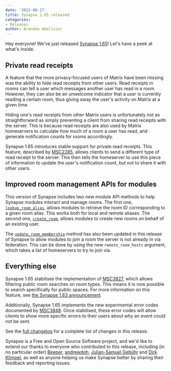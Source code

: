 ```yaml
---
date: '2022-08-17'
title: Synapse 1.65 released
categories:
- Releases
author: Brendan Abolivier
---
```


Hey everyone! We've just released [Synapse
1.65](https://github.com/matrix-org/synapse/releases/tag/v1.65.0)! Let's have a
peek at what's inside.

## Private read receipts

A feature that the more privacy-focused users of Matrix have been missing was
the ability to hide read receipts from other users. Read receipts in rooms can
tell a user which messages another user has read in a room. However, they can
also be an unwelcome indicator that a user is currently reading a certain room,
thus giving away the user's activity on Matrix at a given time.

Hiding one's read receipts from other Matrix users is unfortunately not as
straightforward as simply preventing a client from sharing read receipts with
the server. This is because read receipts are also used by Matrix homeservers to
calculate how much of a room a user has read, and generate notification counts
for rooms accordingly.

Synapse 1.65 introduces stable support for private read receipts. This feature,
described by
[MSC2285](https://github.com/matrix-org/matrix-spec-proposals/pull/2285), allows
clients to send a different type of read receipt to the server. This then tells
the homeserver to use this piece of information to update the user's
notification count, but not to share it with other users.

## Improved room management APIs for modules

This version of Synapse includes two new module API methods to help Synapse
modules interact and manage rooms. The first one,
[`lookup_room_alias`](https://github.com/matrix-org/synapse/blob/v1.65.0/synapse/module_api/__init__.py#L1455-L1477),
allows modules to retrieve the room ID corresponding to a given room alias. This
works both for local and remote aliases. The second one,
[`create_room`](https://github.com/matrix-org/synapse/blob/v1.65.0/synapse/module_api/__init__.py#L1479-L1528),
allows modules to create new rooms on behalf of an existing user.

The
[`update_room_membership`](https://github.com/matrix-org/synapse/blob/v1.65.0/synapse/module_api/__init__.py#L925-L1017)
method has also been updated in this release of Synapse to allow modules to join
a room the server is not already in via federation. This can be done by using
the new `remote_room_hosts` argument, which takes a list of homeservers to try
to join via.

## Everything else

Synapse 1.65 stabilises the implementation of
[MSC3827](https://github.com/matrix-org/matrix-spec-proposals/pull/3827), which
allows filtering public room searches on room types. This means it is now
possible to search specifically for public spaces. For more information on this
feature, see [the Synapse 1.63
announcement](https://matrix.org/blog/2022/07/20/synapse-1-63-released).

Additionally, Synapse 1.65 implements the new experimental error codes
documented by
[MSC3848](https://github.com/matrix-org/matrix-spec-proposals/pull/3827). Once
stabilised, these error codes will allow clients to show more specific errors to
their users about why an event could not be sent.

See the [full
changelog](https://github.com/matrix-org/synapse/releases/tag/v1.65.0) for a
complete list of changes in this release.

Synapse is a Free and Open Source Software project, and we'd like to extend our
thanks to everyone who contributed to this release, including (in no particular
order) [Beeper](https://www.beeper.com/),
[andrewdoh](https://github.com/andrewdoh), [Julian-Samuel
Gebühr](https://github.com/moan0s) and [Dirk
Klimpel](https://github.com/dklimpel), as well as anyone helping us make Synapse
better by sharing their feedback and reporting issues.
